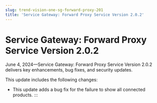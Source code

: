```yaml
---
slug: trend-vision-one-sg-forward-proxy-201
title: 'Service Gateway: Forward Proxy Service Version 2.0.2'
---
```

# Service Gateway: Forward Proxy Service Version 2.0.2

June 4, 2024—Service Gateway: Forward Proxy Service Version 2.0.2 delivers key enhancements, bug fixes, and security updates.

This update includes the following changes:

- This update adds a bug fix for the failure to show all connected products.
:::
